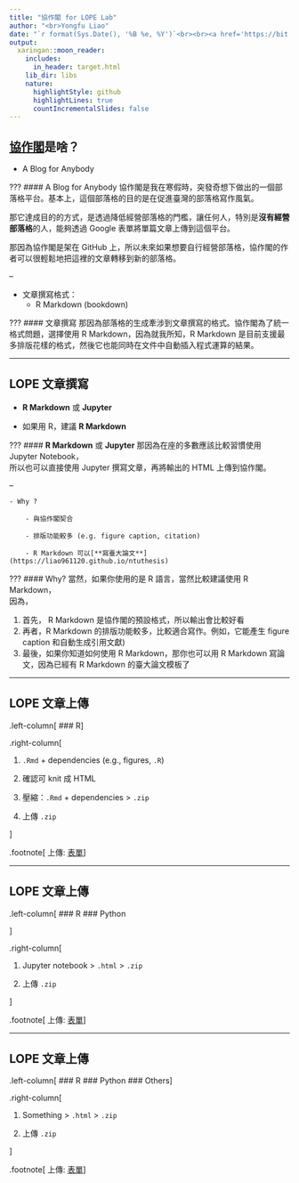 ```yaml
---
title: "協作閣 for LOPE Lab"
author: "<br>Yongfu Liao"
date: "`r format(Sys.Date(), '%B %e, %Y')`<br><br><a href='https://bit.ly/LOPE0221' style='font-size:0.7em;'>bit.ly/LOPE0221</a>"
output:
  xaringan::moon_reader:
    includes:
      in_header: target.html
    lib_dir: libs
    nature:
      highlightStyle: github
      highlightLines: true
      countIncrementalSlides: false
---
```


## [協作閣](https://collabin.netlify.com)是啥？


- A Blog for Anybody

???
#### A Blog for Anybody
協作閣是我在寒假時，突發奇想下做出的一個部落格平台。基本上，這個部落格的目的是在促進臺灣的部落格寫作風氣。

那它達成目的的方式，是透過降低經營部落格的門檻，讓任何人，特別是**沒有經營部落格**的人，能夠透過 Google 表單將單篇文章上傳到這個平台。

那因為協作閣是架在 GitHub 上，所以未來如果想要自行經營部落格，協作閣的作者可以很輕鬆地把這裡的文章轉移到新的部落格。

--

- 文章撰寫格式：
    - R Markdown (bookdown)

???
#### 文章撰寫
那因為部落格的生成牽涉到文章撰寫的格式。協作閣為了統一格式問題，選擇使用 R Markdown，因為就我所知，R Markdown 是目前支援最多排版花樣的格式，然後它也能同時在文件中自動插入程式運算的結果。


---

## LOPE 文章撰寫

- **R Markdown** 或 **Jupyter**


- 如果用 R，建議 **R Markdown**

???
#### **R Markdown** 或 **Jupyter**
那因為在座的多數應該比較習慣使用 Jupyter Notebook，  
所以也可以直接使用 Jupyter 撰寫文章，再將輸出的 HTML 上傳到協作閣。

--
    
    - Why ?
    
        - 與協作閣契合
        
        - 排版功能較多 (e.g. figure caption, citation)
        
        - R Markdown 可以[**寫臺大論文**](https://liao961120.github.io/ntuthesis)

???
#### Why?
當然，如果你使用的是 R 語言，當然比較建議使用 R Markdown，  
因為，

1. 首先， R Markdown 是協作閣的預設格式，所以輸出會比較好看  
1. 再者，R Markdown 的排版功能較多，比較適合寫作。例如，它能產生 figure caption 和自動生成引用文獻)
1. 最後，如果你知道如何使用 R Markdown，那你也可以用 R Markdown 寫論文，因為已經有 R Markdown 的臺大論文模板了


---

## LOPE 文章上傳


.left-column[
### R
]

.right-column[

1. `.Rmd` + dependencies (e.g., figures, `.R`)

1. 確認可 knit 成 HTML

1. 壓縮：`.Rmd` + dependencies > `.zip`

1. 上傳 `.zip`

]

.footnote[
上傳: [表單](https://goo.gl/forms/t76C5JNDjMx8DxX42)
]


---

## LOPE 文章上傳

.left-column[
### R
### Python

]

.right-column[


1. Jupyter notebook > `.html` > `.zip`

1. 上傳 `.zip`

]


.footnote[
上傳: [表單](https://goo.gl/forms/t76C5JNDjMx8DxX42)
]



---

## LOPE 文章上傳

.left-column[
### R
### Python
### Others
]

.right-column[

1. Something > `.html` > `.zip`

1. 上傳 `.zip`

]


.footnote[
上傳: [表單](https://goo.gl/forms/t76C5JNDjMx8DxX42)
]

